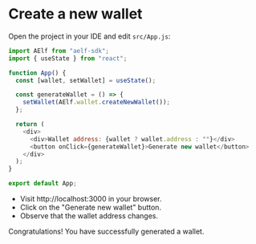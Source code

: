 # Create a new wallet

Open the project in your IDE and edit `src/App.js`:

```js filename="src/App.js" showLineNumbers copy
import AElf from "aelf-sdk";
import { useState } from "react";

function App() {
  const [wallet, setWallet] = useState();

  const generateWallet = () => {
    setWallet(AElf.wallet.createNewWallet());
  };

  return (
    <div>
      <div>Wallet address: {wallet ? wallet.address : ""}</div>
      <button onClick={generateWallet}>Generate new wallet</button>
    </div>
  );
}

export default App;
```

- Visit http://localhost:3000 in your browser.
- Click on the "Generate new wallet" button.
- Observe that the wallet address changes.

Congratulations! You have successfully generated a wallet.
